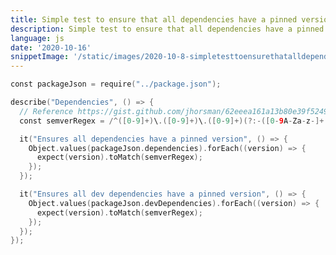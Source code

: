 ```yaml
---
title: Simple test to ensure that all dependencies have a pinned version
description: Simple test to ensure that all dependencies have a pinned version
language: js
date: '2020-10-16'
snippetImage: '/static/images/2020-10-8-simpletesttoensurethatalldependencieshaveapinnedversion.png'
---
```


```swift snippet
const packageJson = require("../package.json");

describe("Dependencies", () => {
  // Reference https://gist.github.com/jhorsman/62eeea161a13b80e39f5249281e17c39
  const semverRegex = /^([0-9]+)\.([0-9]+)\.([0-9]+)(?:-([0-9A-Za-z-]+(?:\.[0-9A-Za-z-]+)*))?(?:\+[0-9A-Za-z-]+)?$/;

  it("Ensures all dependencies have a pinned version", () => {
    Object.values(packageJson.dependencies).forEach((version) => {
      expect(version).toMatch(semverRegex);
    });
  });

  it("Ensures all dev dependencies have a pinned version", () => {
    Object.values(packageJson.devDependencies).forEach((version) => {
      expect(version).toMatch(semverRegex);
    });
  });
});

```
